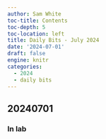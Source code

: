 ```yaml
---
author: Sam White
toc-title: Contents
toc-depth: 5
toc-location: left
title: Daily Bits - July 2024
date: '2024-07-01'
draft: false
engine: knitr
categories: 
  - 2024
  - daily bits
---
```

## 20240701

### In lab

